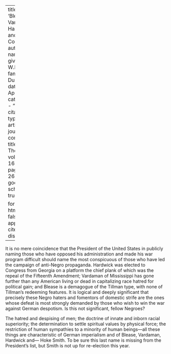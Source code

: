 
---
title: 'Blease, Vardaman, Hardwick and Company'
author:
  - name:
      given: W.E.B.
      family: Du Bois
date: Apr. 1918
categories: 
  - ""
citation: 
  type: article-journal
  container-title: The Crisis
  volume: 16
  issue: 6
  page: 268-269
google-scholar: true

format:
  html:
    toc: false
    appendix-cite-as: display
---



It is no mere coincidence that the President of the United States in publicly naming those who have opposed his administration and made his war program difficult should name the most conspicuous of those who have led the campaign of anti-Negro propaganda. Hardwick was elected to Congress from Georgia on a platform the chief plank of which was the repeal of the Fifteenth Amendment; Vardaman of Mississippi has gone further than any American living or dead in capitalizing race hatred for political gain; and Blease is a demagogue of the Tillman type, with none of Tillman's redeeming features. It is logical and deeply significant that precisely these Negro haters and fomentors of domestic strife are the ones whose defeat is most strongly demanded by those who wish to win the war against German despotism. Is this not significant, fellow Negroes?

The hatred and despising of men; the doctrine of innate and inborn racial superiority; the determination to settle spiritual values by physical force; the restriction of human sympathies to a minority of human beings—all these things are characteristic of German imperialism and of Blease, Vardaman, Hardwick and--- Hoke Smith. To be sure this last name is missing from the President's list, but Smith is not up for re-election this year.

